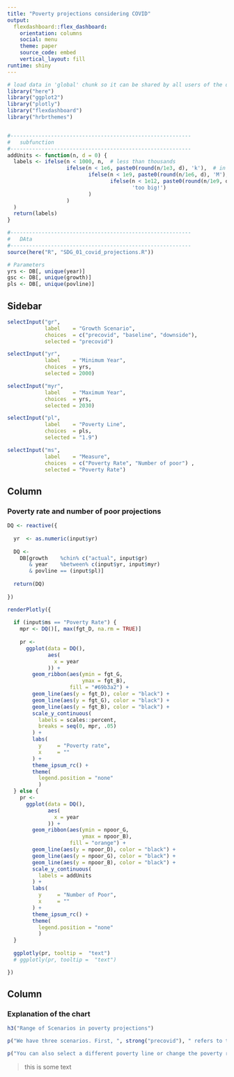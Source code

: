 ```yaml
---
title: "Poverty projections considering COVID"
output: 
  flexdashboard::flex_dashboard:
    orientation: columns
    social: menu
    theme: paper
    source_code: embed
    vertical_layout: fill
runtime: shiny
---
```


```r
# load data in 'global' chunk so it can be shared by all users of the dashboard
library("here")
library("ggplot2")
library("plotly")
library("flexdashboard")
library("hrbrthemes")


#----------------------------------------------------------
#   subfunction
#----------------------------------------------------------
addUnits <- function(n, d = 0) {
  labels <- ifelse(n < 1000, n,  # less than thousands
                   ifelse(n < 1e6, paste0(round(n/1e3, d), 'k'),  # in thousands
                          ifelse(n < 1e9, paste0(round(n/1e6, d), 'M'),  # in millions
                                 ifelse(n < 1e12, paste0(round(n/1e9, d), 'B'), # in billions
                                        'too big!')
                          )
                   )
  )
  return(labels)
}

#----------------------------------------------------------
#   DAta
#----------------------------------------------------------
source(here("R", "SDG_01_covid_projections.R"))

# Parameters
yrs <- DB[, unique(year)]
gsc <- DB[, unique(growth)]
pls <- DB[, unique(povline)]

```


Sidebar {.sidebar data-width=350}
-----------------------------------------------------------------------

```r
selectInput("gr", 
            label    = "Growth Scenario",
            choices  = c("precovid", "baseline", "downside"), 
            selected = "precovid")

selectInput("yr", 
            label    = "Minimum Year",
            choices  = yrs, 
            selected = 2000)

selectInput("myr", 
            label    = "Maximum Year",
            choices  = yrs, 
            selected = 2030)

selectInput("pl", 
            label    = "Poverty Line",
            choices  = pls, 
            selected = "1.9")

selectInput("ms", 
            label    = "Measure",
            choices  = c("Poverty Rate", "Number of poor") , 
            selected = "Poverty Rate")


```

Column {data-width=1000 .tabset .tabset-fade}
-----------------------------------------------------------------------

### Poverty rate and number of poor projections

```r

DQ <- reactive({
  
  yr  <- as.numeric(input$yr) 
  
  DQ <-
    DB[growth    %chin% c("actual", input$gr)
       & year    %between% c(input$yr, input$myr)
       & povline == (input$pl)]
  
  return(DQ)
  
})

```

```r
renderPlotly({
  
  if (input$ms == "Poverty Rate") {
    mpr <- DQ()[, max(fgt_D, na.rm = TRUE)]
  
    pr <- 
      ggplot(data = DQ(), 
             aes(
               x = year
             )) +
        geom_ribbon(aes(ymin = fgt_G, 
                        ymax = fgt_B),
                    fill = "#69b3a2") +
        geom_line(aes(y = fgt_D), color = "black") +
        geom_line(aes(y = fgt_G), color = "black") +
        geom_line(aes(y = fgt_B), color = "black") +
        scale_y_continuous(
          labels = scales::percent, 
          breaks = seq(0, mpr, .05)
        ) +
        labs(
          y     = "Poverty rate",
          x     = ""
        ) +
        theme_ipsum_rc() +
        theme(
          legend.position = "none"
          )  
  } else {
    pr <- 
      ggplot(data = DQ(), 
             aes(
               x = year
             )) +
        geom_ribbon(aes(ymin = npoor_G, 
                        ymax = npoor_B),
                    fill = "orange") +
        geom_line(aes(y = npoor_D), color = "black") +
        geom_line(aes(y = npoor_G), color = "black") +
        geom_line(aes(y = npoor_B), color = "black") +
        scale_y_continuous(
          labels = addUnits
        ) +
        labs(
          y     = "Number of Poor",
          x     = ""
        ) +
        theme_ipsum_rc() +
        theme(
          legend.position = "none"
          )  
  }
  
  ggplotly(pr, tooltip =  "text")
  # ggplotly(pr, tooltip =  "text")

})
```

Column {.tabset .tabset-fade}
-----------------------------------------------------------------------
### Explanation of the chart

```r
h3("Range of Scenarios in poverty projections")

p("We have three scenarios. First, ", strong("precovid"), " refers to the old scenario before the COVID pandemic hit the world. The ", strong("baseline"), " scenario assumes that the outbreak remains at levels currently expected and that activity recovers later this year. Finally, the ", strong("downside"), " scenario assumes that outbreaks persist longer than expected, forcing lockdown measures to be maintained or reintroduced. Should the downside scenario materialize, vulnerable firms would exit markets, vulnerable households would sharply reduce consumption, and several low- and middle-income countries would see heightened financial stress.")

p("You can also select a different poverty line or change the poverty rate for number of poor")

```

> this is some text

